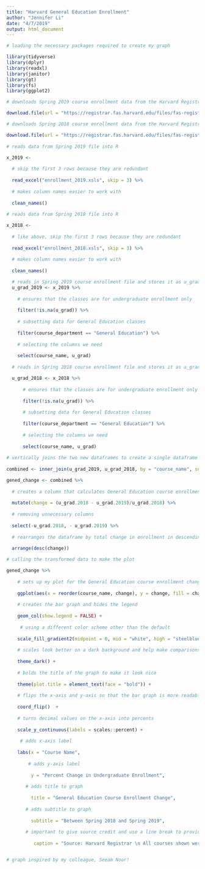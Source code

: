```yaml
---
title: "Harvard General Education Enrollment"
author: "Jennifer Li"
date: "4/7/2019"
output: html_document
---
```


```r
# loading the necessary packages required to create my graph

library(tidyverse)
library(dplyr)
library(readxl)
library(janitor)
library(gt)
library(fs)
library(ggplot2)

# downloads Spring 2019 course enrollment data from the Harvard Registrar and saves it locally

download.file(url = "https://registrar.fas.harvard.edu/files/fas-registrar/files/class_enrollment_summary_by_term_2.28.19.xlsx", destfile = "enrollment_2019.xsls", mode = "wb")

# downloads Spring 2018 course enrollment data from the Harvard Registrar and saves it locally

download.file(url = "https://registrar.fas.harvard.edu/files/fas-registrar/files/class_enrollment_summary_by_term_03.06.18.xlsx", destfile = "enrollment_2018.xsls", mode = "wb")
  
# reads data from Spring 2019 file into R

x_2019 <-
  
  # skip the first 3 rows because they are redundant
  
  read_excel("enrollment_2019.xsls", skip = 3) %>%
  
  # makes column names easier to work with
  
  clean_names()
  
# reads data from Spring 2018 file into R 

x_2018 <-
  
  # like above, skip the first 3 rows because they are redundant
  
  read_excel("enrollment_2018.xsls", skip = 3) %>%
  
  # makes column names easier to work with
  
  clean_names()
```

```r
  # reads in Spring 2019 course enrollment file and stores it as u_grad_2019 for future use
  u_grad_2019 <- x_2019 %>%
  
    # ensures that the classes are for undergraduate enrollment only
  
    filter(!is.na(u_grad)) %>% 
  
    # subsetting data for General Education classes 
  
    filter(course_department == "General Education") %>%
  
    # selecting the columns we need
  
    select(course_name, u_grad)
  
  # reads in Spring 2018 course enrollment file and stores it as u_grad_2018 for future use

  u_grad_2018 <- x_2018 %>%
    
      # ensures that the classes are for undergraduate enrollment only
    
      filter(!is.na(u_grad)) %>% 
    
      # subsetting data for General Education classes 
    
      filter(course_department == "General Education") %>%
    
      # selecting the columns we need
    
      select(course_name, u_grad)
  
# vertically joins the two new dataframes to create a single dataframe
  
combined <- inner_join(u_grad_2019, u_grad_2018, by = "course_name", suffix = c(".2019", ".2018"))

gened_change <- combined %>%
  
  # creates a column that calculates General Education course enrollment change
  
  mutate(change = (u_grad.2018 - u_grad.2019)/u_grad.2018) %>%
  
  # removing unnecessary columns 
  
  select(-u_grad.2018, - u_grad.2019) %>%
  
  # rearranges the dataframe by total change in enrollment in descending order
  
  arrange(desc(change))

# calling the transformed data to make the plot 

gened_change %>%
  
    # sets up my plot for the General Education course enrollment changes between Spring 2018 and Spring 2019
  
    ggplot(aes(x = reorder(course_name, change), y = change, fill = change)) +
  
    # creates the bar graph and hides the legend
  
    geom_col(show.legend = FALSE) +
  
     # using a different color scheme other than the default 
  
    scale_fill_gradient2(midpoint = 0, mid = "white", high = "steelblue", low = "red") +
  
    # scales look better on a dark background and help make comparisons easy
  
    theme_dark() + 
  
    # bolds the title of the graph to make it look nice
  
    theme(plot.title = element_text(face = "bold")) +
  
    # flips the x-axis and y-axis so that the bar graph is more readable
  
    coord_flip()  + 
  
    # turns decimal values on the x-axis into percents
  
    scale_y_continuous(labels = scales::percent) +
  
     # adds x-axis label
  
    labs(x = "Course Name",
         
        # adds y-axis label
    
         y = "Percent Change in Undergraduate Enrollment",
    
       # adds title to graph
    
         title = "General Education Course Enrollment Change",
    
       # adds subtitle to graph
    
         subtitle = "Between Spring 2018 and Spring 2019",
    
       # important to give source credit and use a line break to provide clarifying information
    
          caption = "Source: Harvard Registrar \n All courses shown were taught in both Spring 2018 and Spring 2019")


# graph inspired by my colleague, Seeam Noor! 
```